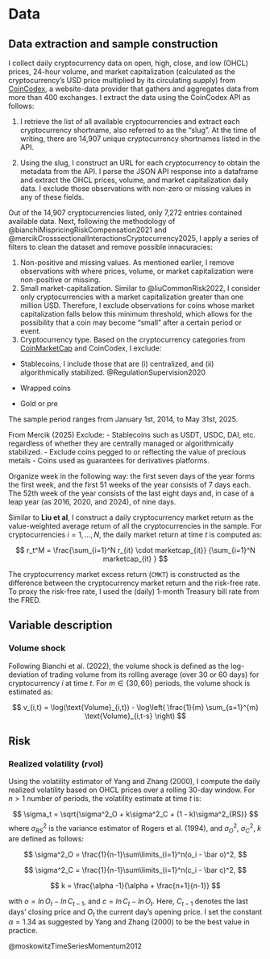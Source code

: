 # Data

## Data extraction and sample construction

I collect daily cryptocurrency data on open, high, close, and low (OHCL) prices, 24-hour volume, and market capitalization (calculated as the cryptocurrency's USD price multiplied by its circulating supply) from [CoinCodex](https://coincodex.com/), a website-data provider that gathers and aggregates data from more than 400 exchanges. I extract the data using the CoinCodex API as follows: 

1. I retrieve the list of all available cryptocurrencies and extract each cryptocurrency shortname, also referred to as the "slug". At the time of writing, there are 14,907 unique cryptocurrency shortnames listed in the API. 

2. Using the slug, I construct an URL for each cryptocurrency to obtain the metadata from the API. I parse the JSON API response into a dataframe and extract the OHCL prices, volume, and market capitalization daily data. I exclude those observations with non-zero or missing values in any of these fields.  

Out of the 14,907 cryptocurrencies listed, only 7,272 entries contained available data. Next, following the methodology of @bianchiMispricingRiskCompensation2021 and @mercikCrosssectionalInteractionsCryptocurrency2025, I apply a series of filters to clean the dataset and remove possible innacuracies: 

1. Non-positive and missing values. As mentioned earlier, I remove observations with where prices, volume, or market capitalization were non-positive or missing. 
2. Small market-capitalization. Similar to @liuCommonRisk2022, I consider only cryptocurrencies with a market capitalization greater than one million USD. Therefore, I exclude observations for coins whose market capitalization falls below this minimum threshold, which allows for the possibility that a coin may become "small" after a certain period or event. 
3. Cryptocurrency type. Based on the cryptocurrency categories from [CoinMarketCap](https://coinmarketcap.com/cryptocurrency-category/) and CoinCodex, I exclude: 

- Stablecoins,  I include those that are (i) centralized, and (ii) algorithmically stabilized. @RegulationSupervision2020

- Wrapped coins
- Gold or pre


The sample period ranges from January 1st, 2014, to May 31st, 2025.   


From Mercik (2025) 
Exclude:
- Stablecoins such as USDT, USDC, DAI, etc. regardless of whether they are centrally managed or algorithmically stabilized. 
- Exclude coins pegged to or reflecting the value of precious metals
- Coins used as guarantees for derivatives platforms. 

Organize week in the following way: the first seven days of the year forms the first week, and the first 51 weeks of the year consists of 7 days each. The 52th week of the year consists of the last eight days and, in case of a leap year (as 2016, 2020, and 2024), of nine days. 

Similar to **Liu et al**, I construct a daily cryptocurrency market return as the value-weighted average return of all the cryptocurrencies in the sample. For cryptocurrencies $i = 1, ..., N$, the daily market return at time $t$ is computed as: 

$$
r_t^M = \frac{\sum_{i=1}^N r_{it} \cdot marketcap_{it}}
             {\sum_{i=1}^N marketcap_{it} }
$$

The cryptocurrency market excess return (`CMKT`) is constructed as the difference between the cryptocurrency market return and the risk-free rate. To proxy the risk-free rate, I used the (daily) 1-month Treasury bill rate from the FRED. 


## Variable description

### Volume shock

Following Bianchi et al. (2022), the volume shock is defined as the log-deviation of trading volume from its rolling average (over 30 or 60 days) for cryptocurrency $i$ at time $t$. For $m \in \{30, 60\}$ periods, the volume shock is estimated as:

$$
v_{i,t} = \log(\text{Volume}_{i,t}) - \log\left( \frac{1}{m} \sum_{s=1}^{m} \text{Volume}_{i,t-s} \right)
$$

## Risk

### Realized volatility (rvol)

Using the volatility estimator of Yang and Zhang (2000), I compute the daily realized volatility based on OHCL prices over a rolling 30-day window. For $n > 1$ number of periods, the volatility estimate at time $t$ is:  

$$
\sigma_t = \sqrt{\sigma^2_O + k\sigma^2_C + (1 - k)\sigma^2_{RS}}
$$
where $\sigma^2_{RS}$ is the variance estimator of Rogers et al. (1994), and $\sigma^2_O$, $\sigma^2_C$, $k$ are defined as follows: 

$$
\sigma^2_O = \frac{1}{n-1}\sum\limits_{i=1}^n(o_i - \bar o)^2,
$$

$$
\sigma^2_C = \frac{1}{n-1}\sum\limits_{i=1}^n(c_i - \bar c)^2,
$$

$$
k = \frac{\alpha -1}{\alpha + \frac{n+1}{n-1}}
$$

with $o = ln\,O_t - ln\,C_{t-1}$, and $c = ln\,C_t - ln\,O_t$. Here, $C_{t-1}$ denotes the last days' closing price and $O_t$ the current day's opening price. I set the constant $\alpha = 1.34$ as suggested by Yang and Zhang (2000) to be the best value in practice.  



@moskowitzTimeSeriesMomentum2012
